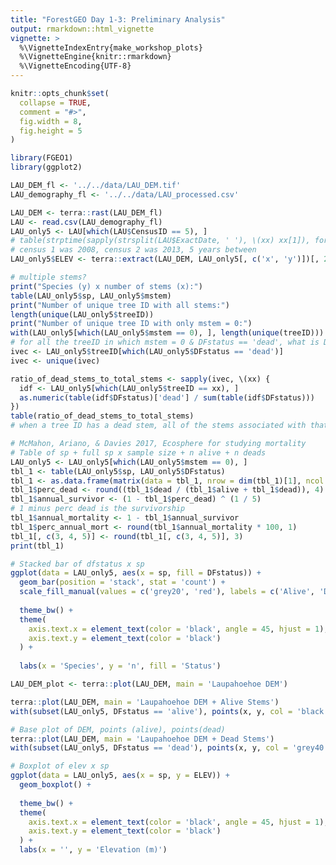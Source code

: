 ```yaml
---
title: "ForestGEO Day 1-3: Preliminary Analysis"
output: rmarkdown::html_vignette
vignette: >
  %\VignetteIndexEntry{make_workshop_plots}
  %\VignetteEngine{knitr::rmarkdown}
  %\VignetteEncoding{UTF-8}
---
```


```r
knitr::opts_chunk$set(
  collapse = TRUE,
  comment = "#>",
  fig.width = 8, 
  fig.height = 5
)
```

```r
library(FGEO1)
library(ggplot2)
```

```r
LAU_DEM_fl <- '../../data/LAU_DEM.tif'
LAU_demography_fl <- '../../data/LAU_processed.csv'

LAU_DEM <- terra::rast(LAU_DEM_fl)
LAU <- read.csv(LAU_demography_fl)
LAU_only5 <- LAU[which(LAU$CensusID == 5), ]
# table(strptime(sapply(strsplit(LAU$ExactDate, ' '), \(xx) xx[1]), format = "%m/%d/%y")$year + 1900)
# census 1 was 2008, census 2 was 2013, 5 years between
LAU_only5$ELEV <- terra::extract(LAU_DEM, LAU_only5[, c('x', 'y')])[, 2]
```

```r
# multiple stems?
print("Species (y) x number of stems (x):")
table(LAU_only5$sp, LAU_only5$mstem)
print("Number of unique tree ID with all stems:")
length(unique(LAU_only5$treeID))
print("Number of unique tree ID with only mstem = 0:")
with(LAU_only5[which(LAU_only5$mstem == 0), ], length(unique(treeID)))
# for all the treeID in which mstem = 0 & DFstatus == 'dead', what is DFstatus of other stems?
ivec <- LAU_only5$treeID[which(LAU_only5$DFstatus == 'dead')]
ivec <- unique(ivec)

ratio_of_dead_stems_to_total_stems <- sapply(ivec, \(xx) {
  idf <- LAU_only5[which(LAU_only5$treeID == xx), ]
  as.numeric(table(idf$DFstatus)['dead'] / sum(table(idf$DFstatus)))
})
table(ratio_of_dead_stems_to_total_stems)
# when a tree ID has a dead stem, all of the stems associated with that tree ID are dead
```

```r
# McMahon, Ariano, & Davies 2017, Ecosphere for studying mortality
# Table of sp + full sp x sample size + n alive + n deads
LAU_only5 <- LAU_only5[which(LAU_only5$mstem == 0), ]
tbl_1 <- table(LAU_only5$sp, LAU_only5$DFstatus)
tbl_1 <- as.data.frame(matrix(data = tbl_1, nrow = dim(tbl_1)[1], ncol = dim(tbl_1)[2], dimnames = dimnames(tbl_1)))
tbl_1$perc_dead <- round((tbl_1$dead / (tbl_1$alive + tbl_1$dead)), 4)
tbl_1$annual_survivor <- (1 - tbl_1$perc_dead) ^ (1 / 5)
# 1 minus perc dead is the survivorship
tbl_1$annual_mortality <- 1 - tbl_1$annual_survivor
tbl_1$perc_annual_mort <- round(tbl_1$annual_mortality * 100, 1)
tbl_1[, c(3, 4, 5)] <- round(tbl_1[, c(3, 4, 5)], 3)
print(tbl_1)
```

```r
# Stacked bar of dfstatus x sp
ggplot(data = LAU_only5, aes(x = sp, fill = DFstatus)) +
  geom_bar(position = 'stack', stat = 'count') +
  scale_fill_manual(values = c('grey20', 'red'), labels = c('Alive', 'Dead')) +
  
  theme_bw() +
  theme(
    axis.text.x = element_text(color = 'black', angle = 45, hjust = 1),
    axis.text.y = element_text(color = 'black')
  ) +
  
  labs(x = 'Species', y = 'n', fill = 'Status')
```

```r
LAU_DEM_plot <- terra::plot(LAU_DEM, main = 'Laupahoehoe DEM')
```
```r
terra::plot(LAU_DEM, main = 'Laupahoehoe DEM + Alive Stems')
with(subset(LAU_only5, DFstatus == 'alive'), points(x, y, col = 'black', cex = 0.6, pch = 20))
```

```r
# Base plot of DEM, points (alive), points(dead)
terra::plot(LAU_DEM, main = 'Laupahoehoe DEM + Dead Stems')
with(subset(LAU_only5, DFstatus == 'dead'), points(x, y, col = 'grey40', cex = 0.6, pch = 20))
```

```r
# Boxplot of elev x sp
ggplot(data = LAU_only5, aes(x = sp, y = ELEV)) + 
  geom_boxplot() +
  
  theme_bw() +
  theme(
    axis.text.x = element_text(color = 'black', angle = 45, hjust = 1),
    axis.text.y = element_text(color = 'black')
  ) +
  labs(x = '', y = 'Elevation (m)')
```

